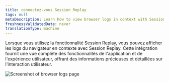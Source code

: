 ```yaml
---
title: connectez-vous Session Replay
tags: null
metaDescription: Learn how to view browser logs in context with Session Replay to gain valuable insights into user interactions and application functionality.
freshnessValidatedDate: never
translationType: machine
---
```


Lorsque vous utilisez la fonctionnalité Session Replay, vous pouvez afficher les logs du navigateur en contexte avec Session Replay. Cette intégration fournit une vue complète des fonctionnalités de l&apos;application et de l&apos;expérience utilisateur, offrant des informations précieuses et détaillées sur l&apos;interaction utilisateur.

<img title="Session Replay logs" alt="Screenshot of browser logs page" src="/images/logs_in_session_replay.webp" />